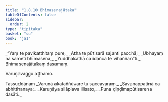 ```yaml
---
title: "1.8.10 Bhīmasenajātaka"
tableOfContents: false
sidebar:
  order: 2
type: "tipitaka"
basket: "su"
book: "ja1"
---
```



<DynamicBreadcrumb />

<Division number="80" book="ja1" bookNo="22" page="19">

<Paragraph number="176" type="verses" book="ja1">
_“Yaṃ te pavikatthitaṃ pure,_  
_Atha te pūtisarā sajanti pacchā;_  
_Ubhayaṃ na sameti bhīmasena,_  
_Yuddhakathā ca idañca te vihaññan”ti._  


</Paragraph>
</Division>

<Paragraph number="177" type="center" book="ja1">
Bhīmasenajātakaṃ dasamaṃ.

  
Varuṇavaggo aṭṭhamo.



</Paragraph>

<Paragraph number="178" type="center" book="ja1">
Tassuddānaṃ


</Paragraph>

<Paragraph number="179" type="verses" book="ja1">
_Varuṇā akataññūvare tu saccavaraṃ,_  
_Savanappatinā ca abhitthanaya;_  
_Karuṇāya silāplava illisato,_  
_Puna ḍiṇḍimapūtisarena dasāti._
</Paragraph>